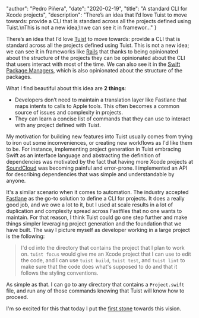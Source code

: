 
  "author": "Pedro Piñera",
  "date": "2020-02-19",
  "title": "A standard CLI for Xcode projects",
  "description": "There’s an idea that I’d love Tuist to move towards: provide a CLI that is standard across all the projects defined using Tuist.\nThis is not a new idea;\nwe can see it in framewor..."
}




There’s an idea that I’d love [Tuist](https://tuist.io) to move towards: provide a CLI that is standard across all the projects defined using Tuist.
This is not a new idea;
we can see it in frameworks like [Rails](https://rubyonrails.org) that thanks to being opinionated about the structure of the projects they can be opinionated about the CLI that users interact with most of the time.
We can also see it in the [Swift Package Managers](https://swift.org/package-manager/),
which is also opinionated about the structure of the packages.

What I find beautiful about this idea are **2 things**:

- Developers don’t need to maintain a translation layer like Fastlane that maps intents to calls to Apple tools.
  This often becomes a common source of issues and complexity in projects.
- They can learn a concise list of commands that they can use to interact with any project defined with Tuist.

My motivation for building new features into Tuist usually comes from trying to iron out some inconveniences,
or creating new workflows as I'd like them to be.
For instance,
implementing project generation in Tuist embracing Swift as an interface language and abstracting the definition of dependencies was motivated by the fact that having more Xcode projects at [SoundCloud](https://soundcloud.com) was becoming painful and error-prone.
I implemented an API for describing dependencies that was simple and understandable by anyone.

It's a similar scenario when it comes to automation.
The industry accepted [Fastlane](https://fastlane.tools) as the go-to solution to define a CLI for projects.
It does a really good job,
and we owe a lot to it,
but I used at scale results in a lot of duplication and complexity spread across Fastfiles that no one wants to maintain.
For that reason,
I think Tuist could go one step further and make things simpler leveraging project generation and the foundation that we have built.
The way I picture myself as developer working in a large project is the following:

> I'd cd into the directory that contains the project that I plan to work on. `tuist focus` would give me an Xcode project that I can use to edit the code, and I can use `tuist build`, `tuist test`, and `tuist lint` to make sure that the code does what's supposed to do and that it follows the styling conventions.

As simple as that.
I can go to any directory that contains a `Project.swift` file,
and run any of those commands knowing that Tuist will know how to proceed.

I'm so excited for this that today I put the [first stone](https://github.com/tuist/tuist/pull/1019) towards this vision.

    